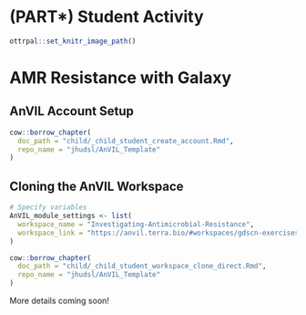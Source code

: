 # (PART\*) Student Activity {-}

```r
ottrpal::set_knitr_image_path()
```

# AMR Resistance with Galaxy

## AnVIL Account Setup
 
:::: {.borrowed_chunk}
```r
cow::borrow_chapter(
  doc_path = "child/_child_student_create_account.Rmd",
  repo_name = "jhudsl/AnVIL_Template"
)
```
::::

## Cloning the AnVIL Workspace

:::: {.borrowed_chunk}
```r
# Specify variables
AnVIL_module_settings <- list(
  workspace_name = "Investigating-Antimicrobial-Resistance",
  workspace_link = "https://anvil.terra.bio/#workspaces/gdscn-exercises/Investigating-Antimicrobial-Resistance"
)

cow::borrow_chapter(
  doc_path = "child/_child_student_workspace_clone_direct.Rmd",
  repo_name = "jhudsl/AnVIL_Template"
)
```
::::

More details coming soon!

